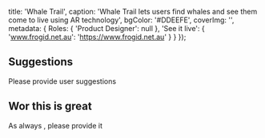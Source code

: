 
  title: 'Whale Trail',
  caption: 'Whale Trail lets users find whales and see them come to live using AR technology',
  bgColor: '#DDEEFE',
  coverImg: '',
  metadata: {
    Roles: {
      'Product Designer': null
    },
    'See it live': {
      'www.frogid.net.au': 'https://www.frogid.net.au'
    }
  }
});

## Suggestions

Please provide user suggestions

## Wor this is great

As always , please provide it
